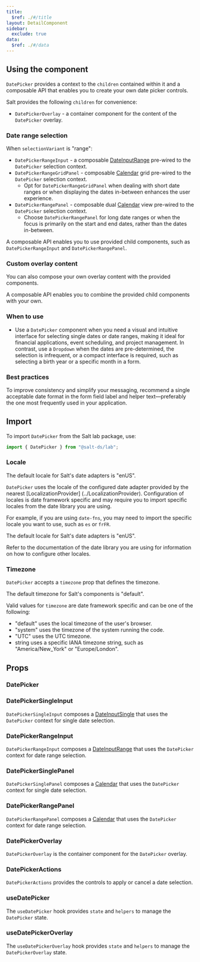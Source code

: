```yaml
---
title:
  $ref: ./#/title
layout: DetailComponent
sidebar:
  exclude: true
data:
  $ref: ./#/data
---
```


## Using the component

`DatePicker` provides a context to the `children` contained within it and a composable API that enables you to create your own date picker controls.

Salt provides the following `children` for convenience:

- `DatePickerOverlay` - a container component for the content of the `DatePicker` overlay.

<LivePreview componentName="date-picker" exampleName="Single" />

### Date range selection

When `selectionVariant` is "range":

- `DatePickerRangeInput` - a composable [DateInputRange](../DateInput) pre-wired to the `DatePicker` selection context.
- `DatePickerRangeGridPanel` - composable [Calendar](../Calendar) grid pre-wired to the `DatePicker` selection context.
  - Opt for `DatePickerRangeGridPanel` when dealing with short date ranges or when displaying the dates in-between enhances the user experience.
- `DatePickerRangePanel` - composable dual [Calendar](../Calendar) view pre-wired to the `DatePicker` selection context.
  - Choose `DatePickerRangePanel` for long date ranges or when the focus is primarily on the start and end dates, rather than the dates in-between.

A composable API enables you to use provided child components, such as `DatePickerRangeInput` and `DatePickerRangePanel`.

<LivePreview componentName="date-picker" exampleName="Range" />

### Custom overlay content

You can also compose your own overlay content with the provided components.

A composable API enables you to combine the provided child components with your own.

<LivePreview componentName="date-picker" exampleName="RangeWithCustomPanel" />

### When to use

- Use a `DatePicker` component when you need a visual and intuitive interface for selecting single dates or date ranges, making it ideal for financial applications, event scheduling, and project management. In contrast, use a `Dropdown` when the dates are pre-determined, the selection is infrequent, or a compact interface is required, such as selecting a birth year or a specific month in a form.

### Best practices

To improve consistency and simplify your messaging, recommend a single acceptable date format in the form field label and helper text—preferably the one most frequently used in your application.

## Import

To import `DatePicker` from the Salt lab package, use:

```js
import { DatePicker } from "@salt-ds/lab";
```

### Locale

The default locale for Salt's date adapters is "enUS".

`DatePicker` uses the locale of the configured date adapter provided by the nearest [LocalizationProvider] (../LocalizationProvider).
Configuration of locales is date framework specific and may require you to import specific locales from the date library you are using.

For example, if you are using `date-fns`, you may need to import the specific locale you want to use, such as `es` or `frFR`.

The default locale for Salt's date adapters is "enUS".

Refer to the documentation of the date library you are using for information on how to configure other locales.

### Timezone

`DatePicker` accepts a `timezone` prop that defines the timezone.

The default timezone for Salt's components is "default".

Valid values for `timezone` are date framework specific and can be one of the following:

- "default" uses the local timezone of the user's browser.
- "system" uses the timezone of the system running the code.
- "UTC" uses the UTC timezone.
- string uses a specific IANA timezone string, such as "America/New_York" or "Europe/London".

## Props

### DatePicker

<PropsTable packageName="lab" componentName="DatePicker" />

### DatePickerSingleInput

<PropsTable packageName="lab" componentName="DatePickerSingleInput" />

`DatePickerSingleInput` composes a [DateInputSingle](../DateInput) that uses the `DatePicker` context for single date selection.

### DatePickerRangeInput

<PropsTable packageName="lab" componentName="DatePickerRangeInput" />

`DatePickerRangeInput` composes a [DateInputRange](../DateInput) that uses the `DatePicker` context for date range selection.

### DatePickerSinglePanel

<PropsTable packageName="lab" componentName="DatePickerSinglePanel" />

`DatePickerSinglePanel` composes a [Calendar](../Calendar) that uses the `DatePicker` context for single date selection.

### DatePickerRangePanel

<PropsTable packageName="lab" componentName="DatePickerRangePanel" />

`DatePickerRangePanel` composes a [Calendar](../Calendar) that uses the `DatePicker` context for date range selection.

### DatePickerOverlay

<PropsTable packageName="lab" componentName="DatePickerOverlay" />

`DatePickerOverlay` is the container component for the `DatePicker` overlay.

### DatePickerActions

<PropsTable packageName="lab" componentName="DatePickerActions" />

`DatePickerActions` provides the controls to apply or cancel a date selection.

### useDatePicker

The `useDatePicker` hook provides `state` and `helpers` to manage the `DatePicker` state.

<PropsTable packageName="lab" componentName="useDatePicker" />

### useDatePickerOverlay

The `useDatePickerOverlay` hook provides `state` and `helpers` to manage the `DatePickerOverlay` state.

<PropsTable packageName="lab" componentName="useDatePickerOverlay" />
